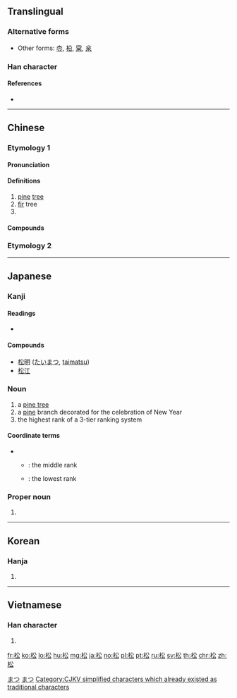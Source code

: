 ==Translingual==

===Alternative forms===
* Other forms: [[枩]], [[柗]], [[梥]], [[枀]]

===Han character===
{{Han char|rn=75|rad=木|as=04|sn=8|four=48932|canj=DCI|ids=⿰木公}}

====References====
* {{Han ref|kx=0514.110|dkj=14516|dj=0901.140|hdz=21173.050|uh=677E|ud=26494|bh=AA51|bd=43601}}

----

==Chinese==

===Etymology 1===
{{zh-forms}}
{{Han compound|ls=psc|木|公|c1=s|t1=wood|c2=p}}

====Pronunciation====
{{zh-pron
|m=sōng
|c=cung4
|h=pfs=sûng
|mn=sang/song
|mc=y
|oc=y
|ma=
|cat=n,pn
}}

====Definitions====
{{zh-hanzi}}

# [[pine]] [[tree]]
# [[fir]] tree
# {{surname|lang=zh}}

====Compounds====
{{der3
|{{zh-l|松江}}
|{{zh-l|松花}}
|{{zh-l|松球}}
|{{zh-l|松仁}}, {{zh-l|松仁兒}}
|{{zh-l|松鼠}}
|{{zh-l|松樹}}
|{{zh-l|松濤}}
|{{zh-l|松煙}}
|{{zh-l|松針}}
|{{zh-l|松脂}}
}}

===Etymology 2===
{{zh-see|鬆|loose; relax}}

----

==Japanese==

===Kanji===
{{ja-kanji|grade=4|rs=木04}}

====Readings====
* {{ja-readings|goon=[[しゅ]] (shu)|kanon=[[しょう]] (shō)|kun=[[まつ]] (matsu)}}

====Compounds====
* [[松明]] ([[たいまつ]], [[taimatsu]])
* [[松江]]

{{ja-kanjitab|まつ|yomi=k}}

===Noun===
{{ja-noun|まつ}}

# a [[pine tree]]
# a [[pine]] branch decorated for the celebration of New Year
# the highest rank of a 3-tier ranking system

====Coordinate terms====
* {{sense|rank}}
** {{ja-r|竹|たけ}}: the middle rank
** {{ja-r|梅|うめ}}: the lowest rank

===Proper noun===
{{ja-pos|proper|まつ}}

# {{surname|lang=ja|sort=まつ}}

[[Category:1000 Japanese basic words|まつ]]
[[Category:ja:Trees|まつ]]

----

==Korean==

===Hanja===
{{ko-hanja|hangeul=송|eumhun=|rv=song|mr=song|y=song}}

# {{defn|lang=ko|sort=木04}}

----

==Vietnamese==

===Han character===
{{vi-hantu|[[tùng]], [[thông]], [[tòng]]|rs=木04}}

# {{defn|lang=vi|sort=木04}}

[[Category:CJKV simplified characters which already existed as traditional characters]]

[[fr:松]]
[[ko:松]]
[[lo:松]]
[[hu:松]]
[[mg:松]]
[[ja:松]]
[[no:松]]
[[pl:松]]
[[pt:松]]
[[ru:松]]
[[sv:松]]
[[th:松]]
[[chr:松]]
[[zh:松]]